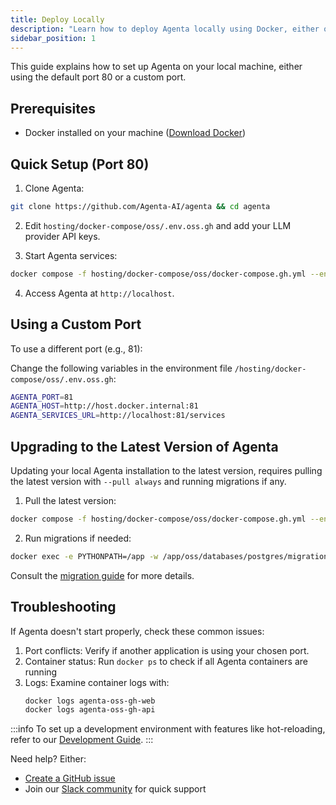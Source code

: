 ```yaml
---
title: Deploy Locally
description: "Learn how to deploy Agenta locally using Docker, either on port 80 or a custom port. Step-by-step guide covering installation, configuration, troubleshooting, and version updates"
sidebar_position: 1
---
```


This guide explains how to set up Agenta on your local machine, either using the default port 80 or a custom port.

## Prerequisites

- Docker installed on your machine ([Download Docker](https://docs.docker.com/get-docker/))

## Quick Setup (Port 80)

1. Clone Agenta:
```bash
git clone https://github.com/Agenta-AI/agenta && cd agenta
```

2. Edit `hosting/docker-compose/oss/.env.oss.gh` and add your LLM provider API keys.

3. Start Agenta services:
```bash
docker compose -f hosting/docker-compose/oss/docker-compose.gh.yml --env-file hosting/docker-compose/oss/.env.oss.gh --profile with-web up -d
```

4. Access Agenta at `http://localhost`.

## Using a Custom Port

To use a different port (e.g., 81):

Change the following variables in the environment file `/hosting/docker-compose/oss/.env.oss.gh`:
```bash
AGENTA_PORT=81
AGENTA_HOST=http://host.docker.internal:81
AGENTA_SERVICES_URL=http://localhost:81/services
```

## Upgrading to the Latest Version of Agenta

Updating your local Agenta installation to the latest version, requires pulling the latest version with `--pull always` and running migrations if any.

1. Pull the latest version:
```bash
docker compose -f hosting/docker-compose/oss/docker-compose.gh.yml --env-file hosting/docker-compose/oss/.env.oss.gh  --profile with-web up -d --pull always
```

2. Run migrations if needed:
```bash
docker exec -e PYTHONPATH=/app -w /app/oss/databases/postgres/migrations/core agenta-oss-gh-api-1 alembic -c alembic.ini upgrade head
```

Consult the [migration guide](/self-host/applying-schema-migration) for more details.

## Troubleshooting

If Agenta doesn't start properly, check these common issues:

1. Port conflicts: Verify if another application is using your chosen port.
2. Container status: Run `docker ps` to check if all Agenta containers are running
3. Logs: Examine container logs with:
   ```bash
   docker logs agenta-oss-gh-web
   docker logs agenta-oss-gh-api
   ```


:::info
To set up a development environment with features like hot-reloading, refer to our [Development Guide](/misc/contributing/development-mode).
::: 

Need help? Either:
- [Create a GitHub issue](https://github.com/Agenta-AI/agenta/issues/new/choose)
- Join our [Slack community](https://join.slack.com/t/agenta-hq/shared_invite/zt-2yewk6o2b-DmhyA4h_lkKwecDtIsj1AQ) for quick support


